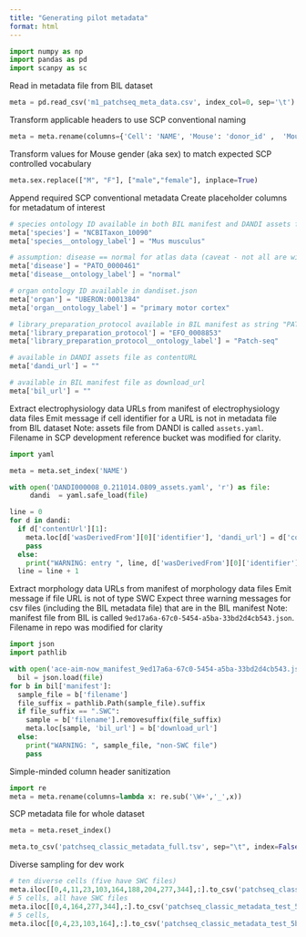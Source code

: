 ```yaml
---
title: "Generating pilot metadata"
format: html
---
```


```python
import numpy as np
import pandas as pd
import scanpy as sc
```

Read in metadata file from BIL dataset
```python

meta = pd.read_csv('m1_patchseq_meta_data.csv', index_col=0, sep='\t')
```

Transform applicable headers to use SCP conventional naming
```python
meta = meta.rename(columns={'Cell': 'NAME', 'Mouse': 'donor_id' ,  'Mouse gender': 'sex' , 'Mouse': 'donor_id' , 'Slice': 'biosample_id'})
```
Transform values for Mouse gender (aka sex) to match expected SCP controlled vocabulary
```python
meta.sex.replace(["M", "F"], ["male","female"], inplace=True)
```

Append required SCP conventional metadata
Create placeholder columns for metadatum of interest
```python
# species ontology ID available in both BIL manifest and DANDI assets file
meta['species'] = "NCBITaxon_10090"
meta['species__ontology_label'] = "Mus musculus"

# assumption: disease == normal for atlas data (caveat - not all are wild-type mice)
meta['disease'] = "PATO_0000461"
meta['disease__ontology_label'] = "normal"

# organ ontology ID available in dandiset.json
meta['organ'] = "UBERON:0001384"
meta['organ__ontology_label'] = "primary motor cortex"

# library_preparation_protocol available in BIL manifest as string "PATCH-Seq"
meta['library_preparation_protocol'] = "EFO_0008853"
meta['library_preparation_protocol__ontology_label'] = "Patch-seq"

# available in DANDI assets file as contentURL
meta['dandi_url'] = ""

# available in BIL manifest file as download_url
meta['bil_url'] = ""
```


Extract electrophysiology data URLs from manifest of electrophysiology data files
Emit message if cell identifier for a URL is not in metadata file from BIL dataset
Note: assets file from DANDI is called `assets.yaml`. Filename in SCP development reference bucket was modified for clarity.
```python
import yaml

meta = meta.set_index('NAME')

with open('DANDI000008_0.211014.0809_assets.yaml', 'r') as file:
     dandi  = yaml.safe_load(file)

line = 0
for d in dandi:
  if d['contentUrl'][1]:
    meta.loc[d['wasDerivedFrom'][0]['identifier'], 'dandi_url'] = d['contentUrl'][1]
    pass
  else:
    print("WARNING: entry ", line, d['wasDerivedFrom'][0]['identifier'], "no URL")
  line = line + 1

```

Extract morphology data URLs from manifest of morphology data files
Emit message if file URL is not of type SWC
Expect three warning messages for csv files (including the BIL metadata file) that are in the BIL manifest
Note: manifest file from BIL is called `9ed17a6a-67c0-5454-a5ba-33bd2d4cb543.json`. Filename in repo was modified for clarity
```python
import json
import pathlib

with open('ace-aim-now_manifest_9ed17a6a-67c0-5454-a5ba-33bd2d4cb543.json', 'r') as file:
  bil = json.load(file)
for b in bil['manifest']:
  sample_file = b['filename']
  file_suffix = pathlib.Path(sample_file).suffix
  if file_suffix == ".SWC":
    sample = b['filename'].removesuffix(file_suffix)
    meta.loc[sample, 'bil_url'] = b['download_url']
  else:
    print("WARNING: ", sample_file, "non-SWC file")
    pass

```

Simple-minded column header sanitization
```python
import re
meta = meta.rename(columns=lambda x: re.sub('\W+','_',x))

```

SCP metadata file for whole dataset
```python
meta = meta.reset_index()

meta.to_csv('patchseq_classic_metadata_full.tsv', sep="\t", index=False)
```

Diverse sampling for dev work
```python
# ten diverse cells (five have SWC files)
meta.iloc[[0,4,11,23,103,164,188,204,277,344],:].to_csv('patchseq_classic_metadata_test_10.tsv', sep="\t", index=False)
# 5 cells, all have SWC files
meta.iloc[[0,4,164,277,344],:].to_csv('patchseq_classic_metadata_test_5a.tsv', sep="\t", index=False)
# 5 cells,
meta.iloc[[0,4,23,103,164],:].to_csv('patchseq_classic_metadata_test_5b.tsv', sep="\t", index=False)
```
